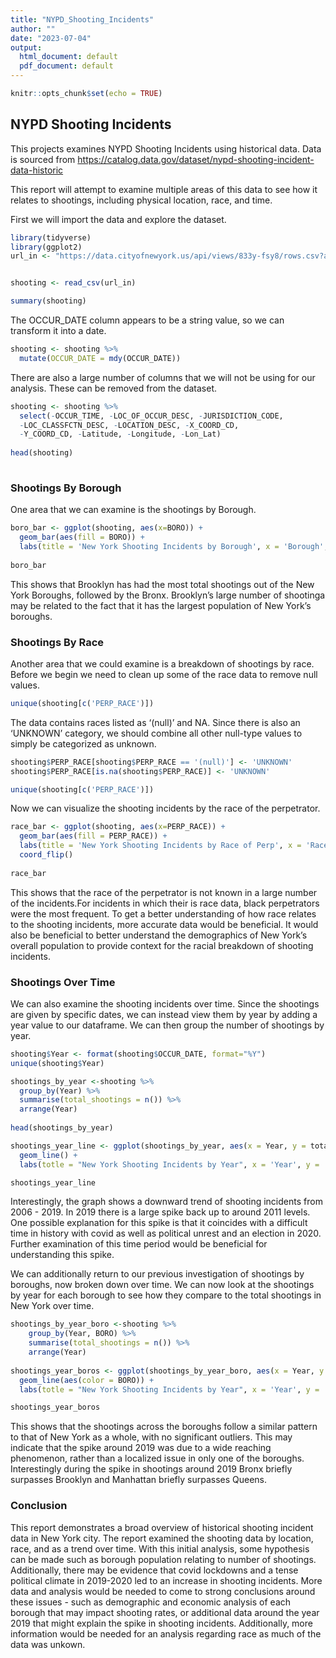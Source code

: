 ```yaml
---
title: "NYPD_Shooting_Incidents"
author: ""
date: "2023-07-04"
output:
  html_document: default
  pdf_document: default
---
```


```r
knitr::opts_chunk$set(echo = TRUE)
```

## NYPD Shooting Incidents

This projects examines NYPD Shooting Incidents using historical data. Data is sourced from <https://catalog.data.gov/dataset/nypd-shooting-incident-data-historic>

This report will attempt to examine multiple areas of this data to see how it relates to shootings, including physical location, race, and time.

First we will import the data and explore the dataset.

```r
library(tidyverse)
library(ggplot2)
url_in <- "https://data.cityofnewyork.us/api/views/833y-fsy8/rows.csv?accessType=DOWNLOAD"


shooting <- read_csv(url_in)

summary(shooting)
```

The OCCUR_DATE column appears to be a string value, so we can transform it into a date.

```r
shooting <- shooting %>%
  mutate(OCCUR_DATE = mdy(OCCUR_DATE))
```

There are also a large number of columns that we will not be using for our analysis. These can be removed from the dataset.

```r
  
shooting <- shooting %>% 
  select(-OCCUR_TIME, -LOC_OF_OCCUR_DESC, -JURISDICTION_CODE, 
  -LOC_CLASSFCTN_DESC, -LOCATION_DESC, -X_COORD_CD,
  -Y_COORD_CD, -Latitude, -Longitude, -Lon_Lat)
  
head(shooting)
  
```

### Shootings By Borough

One area that we can examine is the shootings by Borough.

```r

boro_bar <- ggplot(shooting, aes(x=BORO)) +
  geom_bar(aes(fill = BORO)) +
  labs(title = 'New York Shooting Incidents by Borough', x = 'Borough', y = 'Shootings')
  
boro_bar

```

This shows that Brooklyn has had the most total shootings out of the New York Boroughs, followed by the Bronx. Brooklyn's large number of shootinga may be related to the fact that it has the largest population of New York's boroughs.

### Shootings By Race

Another area that we could examine is a breakdown of shootings by race. Before we begin we need to clean up some of the race data to remove null values.

```r
unique(shooting[c('PERP_RACE')])
```

The data contains races listed as '(null)' and NA. Since there is also an 'UNKNOWN' category, we should combine all other null-type values to simply be categorized as unknown.

```r

shooting$PERP_RACE[shooting$PERP_RACE == '(null)'] <- 'UNKNOWN'
shooting$PERP_RACE[is.na(shooting$PERP_RACE)] <- 'UNKNOWN'

unique(shooting[c('PERP_RACE')])
```

Now we can visualize the shooting incidents by the race of the perpetrator.

```r
race_bar <- ggplot(shooting, aes(x=PERP_RACE)) +
  geom_bar(aes(fill = PERP_RACE)) +
  labs(title = 'New York Shooting Incidents by Race of Perp', x = 'Race of Perpitrator', y = 'Number of Shooting Incidents') +
  coord_flip()
  
race_bar
```

This shows that the race of the perpetrator is not known in a large number of the incidents.For incidents in which their is race data, black perpetrators were the most frequent. To get a better understanding of how race relates to the shooting incidents, more accurate data would be beneficial. It would also be beneficial to better understand the demographics of New York's overall population to provide context for the racial breakdown of shooting incidents.

### Shootings Over Time

We can also examine the shooting incidents over time. Since the shootings are given by specific dates, we can instead view them by year by adding a year value to our dataframe. We can then group the number of shootings by year.

```r

shooting$Year <- format(shooting$OCCUR_DATE, format="%Y")
unique(shooting$Year)

shootings_by_year <-shooting %>%
  group_by(Year) %>%
  summarise(total_shootings = n()) %>%
  arrange(Year)
  
head(shootings_by_year)

```

```r

shootings_year_line <- ggplot(shootings_by_year, aes(x = Year, y = total_shootings, group = 1)) +
  geom_line() +
  labs(totle = "New York Shooting Incidents by Year", x = 'Year', y = 'Total Shooting Incidents')

shootings_year_line
```


Interestingly, the graph shows a downward trend of shooting incidents from 2006 - 2019. In 2019 there is a large spike back up to around 2011 levels. One possible explanation for this spike is that it coincides with a difficult time in history with covid as well as political unrest and an election in 2020. Further examination of this time period would be beneficial for understanding this spike.


We can additionally return to our previous investigation of shootings by boroughs, now broken down over time. We can now look at the shootings by year for each borough to see how they compare to the total shootings in New York over time.
```r


shootings_by_year_boro <-shooting %>%
    group_by(Year, BORO) %>%
    summarise(total_shootings = n()) %>%
    arrange(Year)
    
shootings_year_boros <- ggplot(shootings_by_year_boro, aes(x = Year, y = total_shootings, group = BORO)) +
  geom_line(aes(color = BORO)) +
  labs(totle = "New York Shooting Incidents by Year", x = 'Year', y = 'Total Shooting Incidents')

shootings_year_boros
```


This shows that the shootings across the boroughs follow a similar pattern to that of New York as a whole, with no significant outliers. This may indicate that the spike around 2019 was due to a wide reaching phenomenon, rather than a localized issue in only one of the boroughs. Interestingly during the spike in shootings around 2019 Bronx briefly surpasses Brooklyn and Manhattan briefly surpasses Queens.

### Conclusion

This report demonstrates a broad overview of historical shooting incident data in New York city. The report examined the shooting data by location, race, and as a trend over time. With this initial analysis, some hypothesis can be made such as borough population relating to number of shootings. Additionally, there may be evidence that covid lockdowns and a tense political climate in 2019-2020 led to an increase in shooting incidents. More data and analysis would be needed to come to strong conclusions around these issues - such as demographic and economic analysis of each borough that may impact shooting rates, or additional data around the year 2019 that might explain the spike in shooting incidents. Additionally, more information would be needed for an analysis regarding race as much of the data was unkown.

